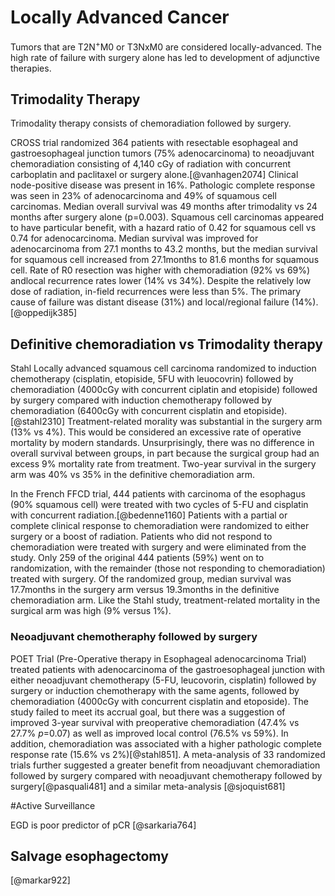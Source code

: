 # Locally Advanced Cancer {#locally_advanced}

Tumors that are T2N^+^M0 or T3NxM0 are considered locally-advanced.  The high rate of failure with surgery alone has led to development of adjunctive therapies.

## Trimodality Therapy {#trimodality}

Trimodality therapy consists of chemoradiation followed by surgery.  

CROSS trial randomized 364 patients with resectable esophageal and gastroesophageal junction tumors (75% adenocarcinoma) to neoadjuvant chemoradiation consisting of 4,140 cGy of radiation with concurrent carboplatin and paclitaxel or surgery alone.[@vanhagen2074] Clinical node-positive disease was present in 16%. Pathologic complete response was seen in 23% of adenocarcinoma and 49% of squamous cell carcinomas. Median overall survival was 49 months after trimodality vs 24 months after surgery alone (p=0.003). Squamous cell carcinomas appeared to have particular benefit, with a hazard ratio of 0.42 for squamous cell vs 0.74 for adenocarcinoma. Median survival was improved for adenocarcinoma from 27.1 months to 43.2 months, but the median survival for squamous cell increased from 27.1months to 81.6 months for squamous cell.   Rate of R0 resection was higher with chemoradiation (92% vs 69%) andlocal recurrence rates lower (14% vs 34%). Despite the relatively low dose of radiation, in-field recurrences were less than 5%. The primary cause of failure was distant disease (31%) and local/regional failure (14%).[@oppedijk385]

## Definitive chemoradiation vs Trimodality therapy

Stahl Locally advanced squamous cell carcinoma randomized to induction chemotherapy (cisplatin, etopiside, 5FU with leuocovrin) followed by chemoradiation (4000cGy with concurrent ciplatin and etopiside) followed by surgery compared with induction chemotherapy followed by chemoradiation (6400cGy with concurrent cisplatin and etopiside).[@stahl2310]  Treatment-related morality was substantial in the surgery arm (13% vs 4%). This would be considered an excessive rate of operative mortality by modern standards.  Unsurprisingly, there was no difference in overall survival between groups, in part because the surgical group had an excess 9% mortality rate from treatment. Two-year survival in the surgery arm was 40% vs 35% in the definitive chemoradiation arm. 

In the French FFCD trial, 444 patients with carcinoma of the esophagus (90% squamous cell) were treated with two cycles of 5-FU and cisplatin with concurrent radiation.[@bedenne1160]  Patients with a partial or complete clinical response to chemoradiation were randomized to either surgery or a boost of radiation. Patients who did not respond to chemoradiation were treated with surgery and were eliminated from the study.  Only 259 of the original 444 patients (59%) went on to randomization, with the remainder (those not responding to chemoradiation) treated with surgery.  Of the randomized group, median survival was 17.7months in the surgery arm versus 19.3months in the definitive chemoradiation arm. Like the Stahl study, treatment-related mortality in the surgical arm was high (9% versus 1%). 

### Neoadjuvant chemotheraphy followed by surgery

POET Trial (Pre-Operative therapy in Esophageal adenocarcinoma Trial) treated patients with adenocarcinoma of the gastroesophageal junction with either neoadjuvant chemotherapy (5-FU, leucovorin, cisplatin) followed by surgery or induction chemotherapy with the same agents, followed by chemoradiation (4000cGy with concurrent cisplatin and etoposide).  The study failed to meet its accrual goal, but there was a suggestion of improved 3-year survival with preoperative chemoradiation (47.4% vs 27.7% *p*=0.07) as well as improved local control (76.5% vs 59%). In addition, chemoradiation was associated with a higher pathologic complete response rate (15.6% vs 2%)[@stahl851].  A meta-analysis of 33 randomized trials further suggested a greater benefit from neoadjuvant chemoradiation followed by surgery compared with neoadjuvant chemotherapy followed by surgery[@pasquali481] and a similar meta-analysis [@sjoquist681]


#Active Surveillance

EGD is poor predictor of pCR [@sarkaria764]


## Salvage esophagectomy

[@markar922]
